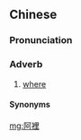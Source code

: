 {{also|阿裏|阿里}}
==Chinese==
{{zh-forms|s=阿里|t2=阿裏}}

===Pronunciation===
{{zh-pron
|w=3hha li
|cat=adv
}}

===Adverb===
{{zh-adv}}

# {{lb|zh|Wu}} [[where]]

====Synonyms====
{{zh-dial|哪裡}}

[[mg:阿裡]]